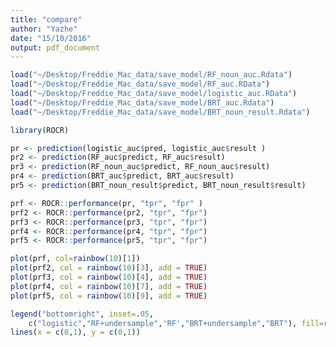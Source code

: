 ```yaml
---
title: "compare"
author: "Yazhe"
date: "15/10/2016"
output: pdf_document
---
```


```r
load("~/Desktop/Freddie_Mac_data/save_model/RF_noun_auc.Rdata")
load("~/Desktop/Freddie_Mac_data/save_model/RF_auc.RData")
load("~/Desktop/Freddie_Mac_data/save_model/logistic_auc.RData")
load("~/Desktop/Freddie_Mac_data/save_model/BRT_auc.Rdata")
load("~/Desktop/Freddie_Mac_data/save_model/BRT_noun_result.Rdata")
```

```r
library(ROCR)

pr <- prediction(logistic_auc$pred, logistic_auc$result )
pr2 <- prediction(RF_auc$predict, RF_auc$result)
pr3 <- prediction(RF_noun_auc$predict, RF_noun_auc$result)
pr4 <- prediction(BRT_auc$predict, BRT_auc$result)
pr5 <- prediction(BRT_noun_result$predict, BRT_noun_result$result)

prf <- ROCR::performance(pr, "tpr", "fpr" )
prf2 <- ROCR::performance(pr2, "tpr", "fpr")
prf3 <- ROCR::performance(pr3, "tpr", "fpr")
prf4 <- ROCR::performance(pr4, "tpr", "fpr")
prf5 <- ROCR::performance(pr5, "tpr", "fpr")

plot(prf, col=rainbow(10)[1])
plot(prf2, col = rainbow(10)[3], add = TRUE)
plot(prf3, col = rainbow(10)[4], add = TRUE)
plot(prf4, col = rainbow(10)[7], add = TRUE)
plot(prf5, col = rainbow(10)[9], add = TRUE)

legend("bottomright", inset=.05, 
  	c("logistic","RF+undersample",'RF',"BRT+undersample","BRT"), fill=rainbow(10)[c(1,3,5,7,9)],box.lty=0)
lines(x = c(0,1), y = c(0,1))
```
